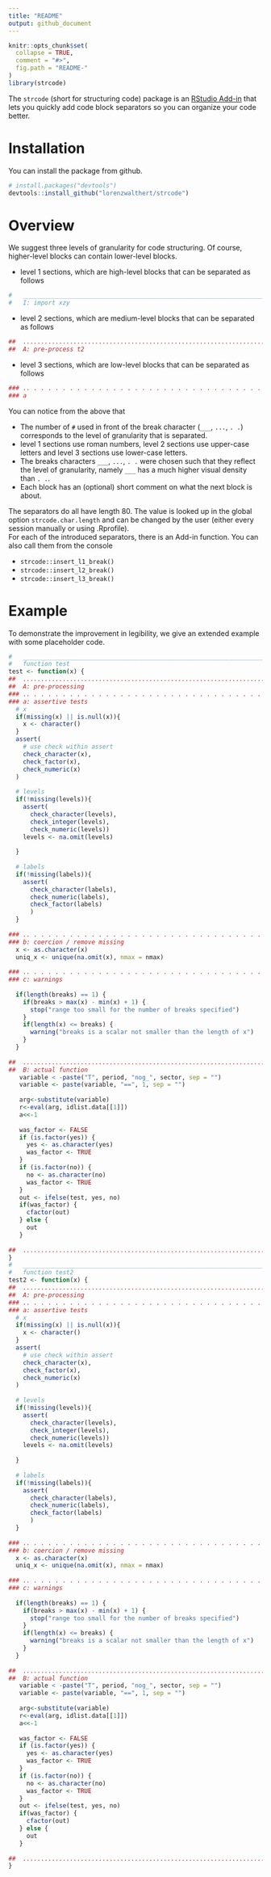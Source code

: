 ```yaml
---
title: "README"
output: github_document
---
```


```r
knitr::opts_chunk$set(
  collapse = TRUE,
  comment = "#>",
  fig.path = "README-"
)
library(strcode)
```


The `strcode` (short for structuring code) package is an 
[RStudio Add-in](https://rstudio.github.io/rstudioaddins/) 
that lets you quickly add code block separators so you can organize your code
better. 
<!-- You can learn more about structuring code in [Bono Usu](https://github.com/lorenzwalthert/bonousu/blob/devel/docs/commenting-code.html), 
a guide for good practice in R programming. -->



# Installation
You can install the package from github.
```r
# install.packages("devtools")
devtools::install_github("lorenzwalthert/strcode")
```



# Overview
We suggest three levels of granularity for code structuring. Of course, 
higher-level blocks can contain lower-level blocks.

- level 1 sections, which are high-level blocks that can be 
  separated as follows
```r
#   ____________________________________________________________________________
#   I: import xzy
```

- level 2 sections, which are medium-level blocks that can be 
  separated as follows
```r
##  ............................................................................
##  A: pre-process t2
```

- level 3 sections, which are low-level blocks that can be 
  separated as follows
```r
### .. . . . . . . . . . . . . . . . . . . . . . . . . . . . . . . . . . . . . . 
### a
```

You can notice from the above that

* The number of `#` used in front of the break character (`___`, `...`, `. .`) 
  corresponds to the level of granularity that is separated.
* level 1 sections use roman numbers, level 2 sections use upper-case letters 
  and level 3 sections use lower-case letters.
* The breaks characters `___`, `...`, `. .` were chosen such that they reflect 
  the level of granularity, namely `___` has a much higher visual density than 
  `. .`. 
* Each block has an (optional) short comment on what the next block is about.

The separators do all have length 80. The value is looked up in the global 
option `strcode.char.length` and can be changed by the user (either every 
session manually or using .Rprofile). \
For each of the introduced separators, there is an Add-in function. You can also 
call them from the console 

* `strcode::insert_l1_break()` 
* `strcode::insert_l2_break()`
* `strcode::insert_l3_break()`

# Example
To demonstrate the improvement in legibility, we give an extended example with 
some placeholder code.  
```r
#   ____________________________________________________________________________
#   function test 
test <- function(x) {
##  ............................................................................
##  A: pre-processing
### .. . . . . . . . . . . . . . . . . . . . . . . . . . . . . . . . . . . . . . 
### a: assertive tests
  # x
  if(missing(x) || is.null(x)){ 
    x <- character()
  }
  assert(
    # use check within assert
    check_character(x),
    check_factor(x),
    check_numeric(x)
  )
  
  # levels 
  if(!missing(levels)){
    assert(
      check_character(levels),
      check_integer(levels),
      check_numeric(levels))
    levels <- na.omit(levels)
    
  }
  
  # labels
  if(!missing(labels)){
    assert(
      check_character(labels),
      check_numeric(labels),
      check_factor(labels)
      )
  }
  
### .. . . . . . . . . . . . . . . . . . . . . . . . . . . . . . . . . . . . . . 
### b: coercion / remove missing
  x <- as.character(x)
  uniq_x <- unique(na.omit(x), nmax = nmax)
  
### .. . . . . . . . . . . . . . . . . . . . . . . . . . . . . . . . . . . . . . 
### c: warnings
  
  if(length(breaks) == 1) {
    if(breaks > max(x) - min(x) + 1) {
      stop("range too small for the number of breaks specified")
    }
    if(length(x) <= breaks) {
      warning("breaks is a scalar not smaller than the length of x")
    }
  }  
  
##  ............................................................................
##  B: actual function 
   variable < -paste("T", period, "nog_", sector, sep = "")
   variable <- paste(variable, "==", 1, sep = "")
        
   arg<-substitute(variable)
   r<-eval(arg, idlist.data[[1]])
   a<<-1
   
   was_factor <- FALSE
   if (is.factor(yes)) {
     yes <- as.character(yes)
     was_factor <- TRUE
   } 
   if (is.factor(no)) {
     no <- as.character(no)
     was_factor <- TRUE
   }
   out <- ifelse(test, yes, no)
   if(was_factor) {
     cfactor(out)
   } else {
     out
   } 
   
##  ............................................................................
}
#   ____________________________________________________________________________
#   function test2
test2 <- function(x) {
##  ............................................................................
##  A: pre-processing
### .. . . . . . . . . . . . . . . . . . . . . . . . . . . . . . . . . . . . . . 
### a: assertive tests
  # x
  if(missing(x) || is.null(x)){ 
    x <- character()
  }
  assert(
    # use check within assert
    check_character(x),
    check_factor(x),
    check_numeric(x)
  )
  
  # levels 
  if(!missing(levels)){
    assert(
      check_character(levels),
      check_integer(levels),
      check_numeric(levels))
    levels <- na.omit(levels)
    
  }
  
  # labels
  if(!missing(labels)){
    assert(
      check_character(labels),
      check_numeric(labels),
      check_factor(labels)
      )
  }
  
### .. . . . . . . . . . . . . . . . . . . . . . . . . . . . . . . . . . . . . . 
### b: coercion / remove missing
  x <- as.character(x)
  uniq_x <- unique(na.omit(x), nmax = nmax)
  
### .. . . . . . . . . . . . . . . . . . . . . . . . . . . . . . . . . . . . . . 
### c: warnings
  
  if(length(breaks) == 1) {
    if(breaks > max(x) - min(x) + 1) {
      stop("range too small for the number of breaks specified")
    }
    if(length(x) <= breaks) {
      warning("breaks is a scalar not smaller than the length of x")
    }
  }  
  
##  ............................................................................
##  B: actual function 
   variable < -paste("T", period, "nog_", sector, sep = "")
   variable <- paste(variable, "==", 1, sep = "")
        
   arg<-substitute(variable)
   r<-eval(arg, idlist.data[[1]])
   a<<-1
   
   was_factor <- FALSE
   if (is.factor(yes)) {
     yes <- as.character(yes)
     was_factor <- TRUE
   } 
   if (is.factor(no)) {
     no <- as.character(no)
     was_factor <- TRUE
   }
   out <- ifelse(test, yes, no)
   if(was_factor) {
     cfactor(out)
   } else {
     out
   } 
   
##  ............................................................................
}
```


